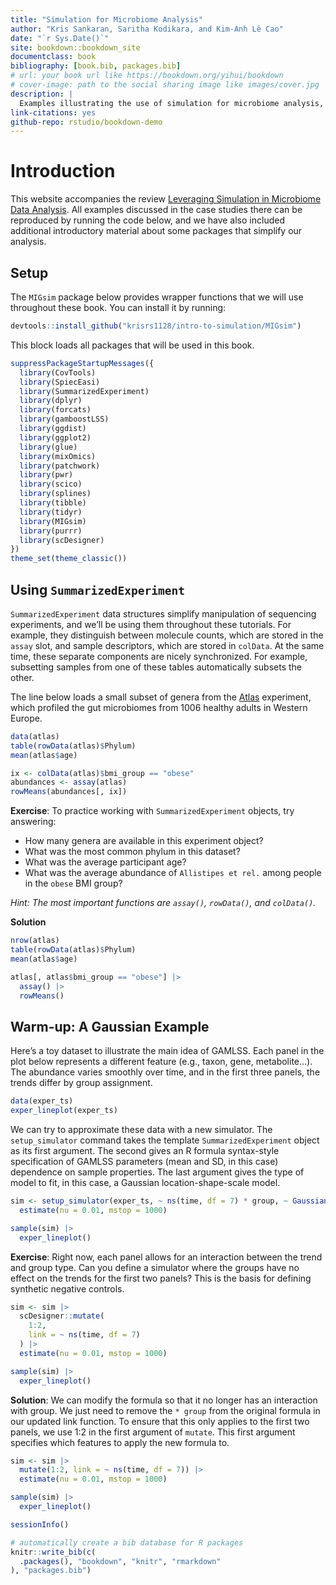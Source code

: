 ```yaml
--- 
title: "Simulation for Microbiome Analysis"
author: "Kris Sankaran, Saritha Kodikara, and Kim-Anh Lê Cao"
date: "`r Sys.Date()`"
site: bookdown::bookdown_site
documentclass: book
bibliography: [book.bib, packages.bib]
# url: your book url like https://bookdown.org/yihui/bookdown
# cover-image: path to the social sharing image like images/cover.jpg
description: |
  Examples illustrating the use of simulation for microbiome analysis, companion to the review article: 
link-citations: yes
github-repo: rstudio/bookdown-demo
---
```


# Introduction

This website accompanies the review 
[Leveraging Simulation in Microbiome Data Analysis](). All examples discussed in
the case studies there can be reproduced by running the code below, and we have
also included additional introductory material about some packages that simplify
our analysis.

## Setup

The `MIGsim` package below provides wrapper functions that we will use
throughout these book. You can install it by running:

```r
devtools::install_github("krisrs1128/intro-to-simulation/MIGsim")
```

This block loads all packages that will be used in this book.

```r
suppressPackageStartupMessages({
  library(CovTools)
  library(SpiecEasi)
  library(SummarizedExperiment)
  library(dplyr)
  library(forcats)
  library(gamboostLSS)
  library(ggdist)
  library(ggplot2)
  library(glue)
  library(mixOmics)
  library(patchwork)
  library(pwr)
  library(scico)
  library(splines)
  library(tibble)
  library(tidyr)
  library(MIGsim)
  library(purrr)
  library(scDesigner)
})
theme_set(theme_classic())
```

## Using `SummarizedExperiment`

`SummarizedExperiment` data structures simplify manipulation of sequencing
experiments, and we'll be using them throughout these tutorials. For example,
they distinguish between molecule counts, which are stored in the `assay` slot,
and sample descriptors, which are stored in `colData`. At the same time, these
separate components are nicely synchronized.  For example, subsetting samples
from one of these tables automatically subsets the other.

The line below loads a small subset of genera from the
[Atlas](https://microbiome.github.io/tutorials/Atlas.html) experiment, which
profiled the gut microbiomes from 1006 healthy adults in Western Europe.

```r
data(atlas)
table(rowData(atlas)$Phylum)
mean(atlas$age)

ix <- colData(atlas)$bmi_group == "obese"
abundances <- assay(atlas)
rowMeans(abundances[, ix])
```

**Exercise**: To practice working with `SummarizedExperiment`
objects, try answering:

* How many genera are available in this experiment object?
* What was the most common phylum in this dataset?
* What was the average participant age?
* What was the average abundance of `Allistipes et rel.` among people in the `obese` BMI group?

_Hint: The most important functions are `assay()`, `rowData()`, and `colData()`._

**Solution**

```r
nrow(atlas)
table(rowData(atlas)$Phylum)
mean(atlas$age)

atlas[, atlas$bmi_group == "obese"] |>
  assay() |>
  rowMeans()
```

## Warm-up: A Gaussian Example

Here's a toy dataset to illustrate the main idea of GAMLSS. Each panel in the
plot below represents a different feature (e.g., taxon, gene, metabolite...).
The abundance varies smoothly over time, and in the first three panels, the
trends differ by group assignment.

```r
data(exper_ts)
exper_lineplot(exper_ts)
```

We can try to approximate these data with a new simulator. The `setup_simulator`
command takes the template `SummarizedExperiment` object as its first argument.
The second gives an R formula syntax-style specification of GAMLSS parameters
(mean and SD, in this case) dependence on sample properties. The last argument
gives the type of model to fit, in this case, a Gaussian location-shape-scale
model.

```r
sim <- setup_simulator(exper_ts, ~ ns(time, df = 7) * group, ~ GaussianLSS()) |>
  estimate(nu = 0.01, mstop = 1000)

sample(sim) |>
  exper_lineplot()
```

**Exercise**: Right now, each panel allows for an interaction between the trend and
group type. Can you define a simulator where the groups have no effect on the 
trends for the first two panels? This is the basis for defining synthetic
negative controls.

```r
sim <- sim |>
  scDesigner::mutate(
    1:2,
    link = ~ ns(time, df = 7)
  ) |>
  estimate(nu = 0.01, mstop = 1000)

sample(sim) |>
  exper_lineplot()
```

**Solution**: We can modify the formula so that it no longer has an interaction
with group. We just need to remove the `* group` from the original formula in our updated
link function. To ensure that this only applies to the first two panels, we use
1:2 in the first argument of `mutate`. This first argument specifies which 
features to apply the new formula to.
```r
sim <- sim |>
  mutate(1:2, link = ~ ns(time, df = 7)) |>
  estimate(nu = 0.01, mstop = 1000)

sample(sim) |>
  exper_lineplot()
```

```r
sessionInfo()
```

```r
# automatically create a bib database for R packages
knitr::write_bib(c(
  .packages(), "bookdown", "knitr", "rmarkdown"
), "packages.bib")
```
